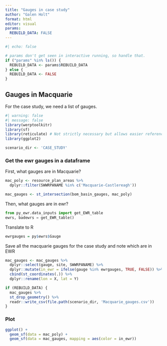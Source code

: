 ```yaml
---
title: "Gauges in case study"
author: "Galen Holt"
format: html
editor: visual
params:
  REBUILD_DATA: FALSE
---
```


```r
#| echo: false

# params don't get seen in interactive running, so handle that.
if ("params" %in% ls()) {
  REBUILD_DATA <- params$REBUILD_DATA
} else {
  REBUILD_DATA <- FALSE
}
```

## Gauges in Macquarie

For the case study, we need a list of gauges.

```r
#| warning: false
#| message: false
library(werptoolkitr)
library(sf)
library(reticulate) # Not strictly necessary but allows easier referencing of objects
library(ggplot2)
```

```r
scenario_dir <- 'CASE_STUDY'
```

### Get the ewr gauges in a dataframe

First, what gauges are in Macquarie?

```r
mac_poly <- resource_plan_areas %>% 
  dplyr::filter(SWWRPANAME %in% c('Macquarie-Castlereagh'))

mac_gauges <- st_intersection(bom_basin_gauges, mac_poly)
```

Then, what gauges are in ewr?

```python
from py_ewr.data_inputs import get_EWR_table
ewrs, badewrs = get_EWR_table()
```

Translate to R

```r
ewrgauges = py$ewrs$Gauge
```

Save all the macquarie gauges for the case study and note which are in EWR

```r
mac_gauges <- mac_gauges %>% 
  dplyr::select(gauge, site, SWWRPANAME) %>% 
  dplyr::mutate(in_ewr = ifelse(gauge %in% ewrgauges, TRUE, FALSE)) %>% 
  cbind(st_coordinates(.)) %>% 
  dplyr::rename(lon = X, lat = Y)

if (REBUILD_DATA) {
  mac_gauges %>% 
  st_drop_geometry() %>% 
  readr::write_csv(file.path(scenario_dir, 'Macquarie_gauges.csv'))
}
```

### Plot

```r
ggplot() +
  geom_sf(data = mac_poly) +
  geom_sf(data = mac_gauges, mapping = aes(color = in_ewr))
```

# 
